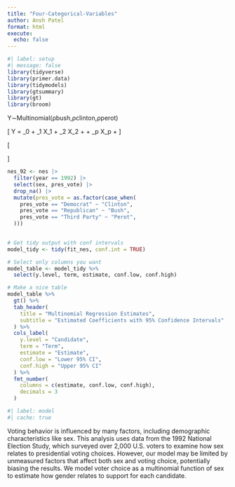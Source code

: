 ```yaml
---
title: "Four-Categorical-Variables"
author: Ansh Patel
format: html
execute: 
  echo: false
---
```


```r
#| label: setup
#| message: false
library(tidyverse)
library(primer.data)
library(tidymodels)
library(gtsummary)
library(gt)
library(broom)
```

Y∼Multinomial(ρbush,ρclinton,ρperot)

\[
Y = \beta_0 + \beta_1 X_1 + \beta_2 X_2 + \cdots + \beta_p X_p + \epsilon
\]

\[
\begin{cases}
\hat{Y}_{Clinton} = 0.4554 - 0.2554 \times \text{sexMale} \\
\hat{Y}_{Perot} = -0.8519 + 0.4202 \times \text{sexMale}
\end{cases}
\]

```r
nes_92 <- nes |> 
  filter(year == 1992) |> 
  select(sex, pres_vote) |> 
  drop_na() |> 
  mutate(pres_vote = as.factor(case_when(
    pres_vote == "Democrat" ~ "Clinton",
    pres_vote == "Republican" ~ "Bush",
    pres_vote == "Third Party" ~ "Perot",
  )))
  
```

```r
# Get tidy output with conf intervals
model_tidy <- tidy(fit_nes, conf.int = TRUE)

# Select only columns you want
model_table <- model_tidy %>%
  select(y.level, term, estimate, conf.low, conf.high)

# Make a nice table
model_table %>%
  gt() %>%
  tab_header(
    title = "Multinomial Regression Estimates",
    subtitle = "Estimated Coefficients with 95% Confidence Intervals"
  ) %>%
  cols_label(
    y.level = "Candidate",
    term = "Term",
    estimate = "Estimate",
    conf.low = "Lower 95% CI",
    conf.high = "Upper 95% CI"
  ) %>%
  fmt_number(
    columns = c(estimate, conf.low, conf.high),
    decimals = 3
  )
```

```r
#| label: model
#| cache: true
```

Voting behavior is influenced by many factors, including demographic characteristics like sex. This analysis uses data from the 1992 National Election Study, which surveyed over 2,000 U.S. voters to examine how sex relates to presidential voting choices. However, our model may be limited by unmeasured factors that affect both sex and voting choice, potentially biasing the results. We model voter choice as a multinomial function of sex to estimate how gender relates to support for each candidate.
